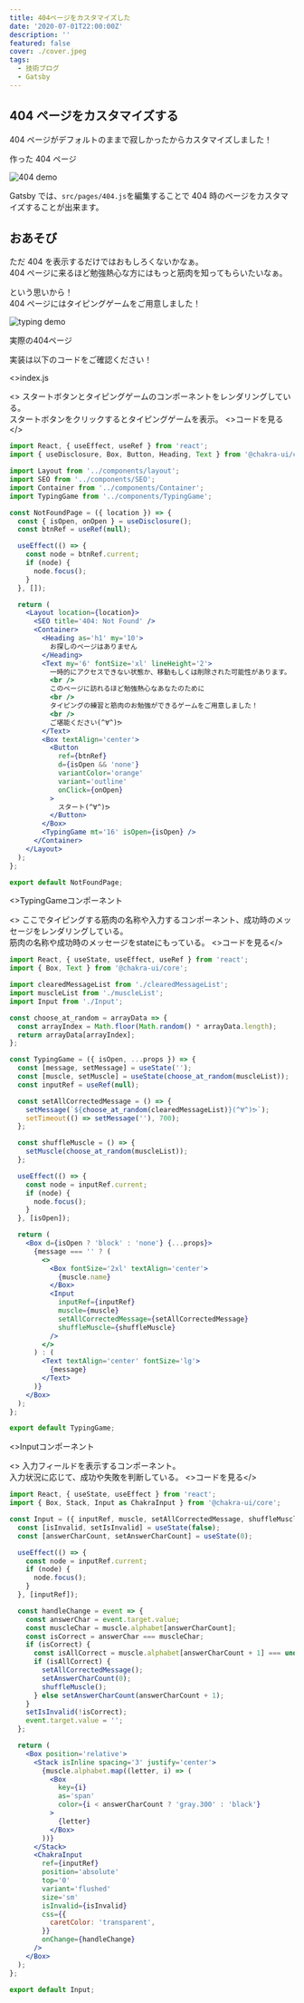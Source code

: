 ```yaml
---
title: 404ページをカスタマイズした
date: '2020-07-01T22:00:00Z'
description: ''
featured: false
cover: ./cover.jpeg
tags:
  - 技術ブログ
  - Gatsby
---
```



## 404 ページをカスタマイズする

404 ページがデフォルトのままで寂しかったからカスタマイズしました！

作った 404 ページ

![404 demo](./404-demo.png)

Gatsby では、`src/pages/404.js`を編集することで 404 時のページをカスタマイズすることが出来ます。

## おあそび

ただ 404 を表示するだけではおもしろくないかなぁ。  
404 ページに来るほど勉強熱心な方にはもっと筋肉を知ってもらいたいなぁ。

という思いから！  
404 ページにはタイピングゲームをご用意しました！

![typing demo](typing-demo.gif)

<Link href='/machomachomachomacho'>実際の404ページ</Link>

実装は以下のコードをご確認ください！

<ArrowDescription>
<>index.js</>

<>
  スタートボタンとタイピングゲームのコンポーネントをレンダリングしている。<br />
  スタートボタンをクリックするとタイピングゲームを表示。
  <Collapse>
  <>コードを見る</>

```jsx title=src/pages/404.js
import React, { useEffect, useRef } from 'react';
import { useDisclosure, Box, Button, Heading, Text } from '@chakra-ui/core';

import Layout from '../components/layout';
import SEO from '../components/SEO';
import Container from '../components/Container';
import TypingGame from '../components/TypingGame';

const NotFoundPage = ({ location }) => {
  const { isOpen, onOpen } = useDisclosure();
  const btnRef = useRef(null);

  useEffect(() => {
    const node = btnRef.current;
    if (node) {
      node.focus();
    }
  }, []);

  return (
    <Layout location={location}>
      <SEO title='404: Not Found' />
      <Container>
        <Heading as='h1' my='10'>
          お探しのページはありません
        </Heading>
        <Text my='6' fontSize='xl' lineHeight='2'>
          一時的にアクセスできない状態か、移動もしくは削除された可能性があります。
          <br />
          このページに訪れるほど勉強熱心なあなたのために
          <br />
          タイピングの練習と筋肉のお勉強ができるゲームをご用意しました！
          <br />
          ご堪能ください(^∀^)ᕗ
        </Text>
        <Box textAlign='center'>
          <Button
            ref={btnRef}
            d={isOpen && 'none'}
            variantColor='orange'
            variant='outline'
            onClick={onOpen}
          >
            スタート(^∀^)ᕗ
          </Button>
        </Box>
        <TypingGame mt='16' isOpen={isOpen} />
      </Container>
    </Layout>
  );
};

export default NotFoundPage;
```

  </Collapse>
</>
</ArrowDescription>

<ArrowDescription>
<>TypingGameコンポーネント</>

<>
  ここでタイピングする筋肉の名称や入力するコンポーネント、成功時のメッセージをレンダリングしている。<br/>
  筋肉の名称や成功時のメッセージをstateにもっている。
  <Collapse>
  <>コードを見る</>

```jsx title=src/components/TypingGame/index.js
import React, { useState, useEffect, useRef } from 'react';
import { Box, Text } from '@chakra-ui/core';

import clearedMessageList from './clearedMessageList';
import muscleList from './muscleList';
import Input from './Input';

const choose_at_random = arrayData => {
  const arrayIndex = Math.floor(Math.random() * arrayData.length);
  return arrayData[arrayIndex];
};

const TypingGame = ({ isOpen, ...props }) => {
  const [message, setMessage] = useState('');
  const [muscle, setMuscle] = useState(choose_at_random(muscleList));
  const inputRef = useRef(null);

  const setAllCorrectedMessage = () => {
    setMessage(`${choose_at_random(clearedMessageList)}(^∀^)ᕗ`);
    setTimeout(() => setMessage(''), 700);
  };

  const shuffleMuscle = () => {
    setMuscle(choose_at_random(muscleList));
  };

  useEffect(() => {
    const node = inputRef.current;
    if (node) {
      node.focus();
    }
  }, [isOpen]);

  return (
    <Box d={isOpen ? 'block' : 'none'} {...props}>
      {message === '' ? (
        <>
          <Box fontSize='2xl' textAlign='center'>
            {muscle.name}
          </Box>
          <Input
            inputRef={inputRef}
            muscle={muscle}
            setAllCorrectedMessage={setAllCorrectedMessage}
            shuffleMuscle={shuffleMuscle}
          />
        </>
      ) : (
        <Text textAlign='center' fontSize='lg'>
          {message}
        </Text>
      )}
    </Box>
  );
};

export default TypingGame;
```

  </Collapse>
</>
</ArrowDescription>

<ArrowDescription>
<>Inputコンポーネント</>

<>
  入力フィールドを表示するコンポーネント。<br/>
  入力状況に応じて、成功や失敗を判断している。
  <Collapse>
    <>コードを見る</>

```jsx title=src/components/TypingGame/Input.js
import React, { useState, useEffect } from 'react';
import { Box, Stack, Input as ChakraInput } from '@chakra-ui/core';

const Input = ({ inputRef, muscle, setAllCorrectedMessage, shuffleMuscle }) => {
  const [isInvalid, setIsInvalid] = useState(false);
  const [answerCharCount, setAnswerCharCount] = useState(0);

  useEffect(() => {
    const node = inputRef.current;
    if (node) {
      node.focus();
    }
  }, [inputRef]);

  const handleChange = event => {
    const answerChar = event.target.value;
    const muscleChar = muscle.alphabet[answerCharCount];
    const isCorrect = answerChar === muscleChar;
    if (isCorrect) {
      const isAllCorrect = muscle.alphabet[answerCharCount + 1] === undefined;
      if (isAllCorrect) {
        setAllCorrectedMessage();
        setAnswerCharCount(0);
        shuffleMuscle();
      } else setAnswerCharCount(answerCharCount + 1);
    }
    setIsInvalid(!isCorrect);
    event.target.value = '';
  };

  return (
    <Box position='relative'>
      <Stack isInline spacing='3' justify='center'>
        {muscle.alphabet.map((letter, i) => (
          <Box
            key={i}
            as='span'
            color={i < answerCharCount ? 'gray.300' : 'black'}
          >
            {letter}
          </Box>
        ))}
      </Stack>
      <ChakraInput
        ref={inputRef}
        position='absolute'
        top='0'
        variant='flushed'
        size='sm'
        isInvalid={isInvalid}
        css={{
          caretColor: 'transparent',
        }}
        onChange={handleChange}
      />
    </Box>
  );
};

export default Input;
```

  </Collapse>
</>
</ArrowDescription>
